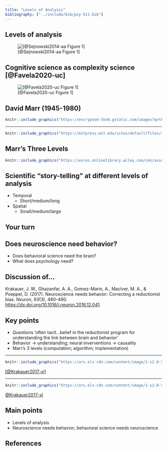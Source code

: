 ```yaml
---
title: "Levels of Analysis"
bibliography: ["../include/bib/psy-511.bib"]
---
```


## Levels of analysis

![[@Sejnowski2014-aa Figure 1]](https://media.springernature.com/lw685/springer-static/image/art%3A10.1038%2Fnn.3839/MediaObjects/41593_2014_Article_BFnn3839_Fig1_HTML.jpg?as=webp)


## Cognitive science as complexity science [@Favela2020-uc]

![[@Favela2020-uc Figure 1]](https://wires.onlinelibrary.wiley.com/cms/asset/8a77f337-943b-4df9-8da8-b7206093f08d/wcs1525-fig-0001-m.jpg)

## David Marr (1945-1980)

```r
knitr::include_graphics("https://encrypted-tbn0.gstatic.com/images?q=tbn:ANd9GcTZGutDYqHcIazwkXdQtGfedIVfGG-DcrtMAK_j93DQgrMI8lsiH7WGttQlgdh0-jO_u4w&usqp=CAU")
```

---

```r
knitr::include_graphics("https://mitpress.mit.edu/sites/default/files/styles/large_book_cover/http/mitp-content-server.mit.edu%3A18180/books/covers/cover/%3Fcollid%3Dbooks_covers_0%26isbn%3D9780262514620%26type%3D.jpg?itok=7HDFLFlL")
```

## Marr's Three Levels

```r
knitr::include_graphics("https://wires.onlinelibrary.wiley.com/cms/asset/baa7ce31-781c-496a-a687-4e9df7a8e371/wcs1525-fig-0003-m.jpg")
```

## Scientific "story-telling" at different levels of analysis

- Temporal
    - Short/medium/long
- Spatial
    - Small/medium/large
    
## Your turn

## Does neuroscience need behavior? 

- Does behavioral science need the brain?
- What does psychology need?

## Discussion of...

Krakauer, J. W., Ghazanfar, A. A., Gomez-Marin, A., MacIver, M. A., & Poeppel, D. (2017). Neuroscience needs behavior: Correcting a reductionist bias. *Neuron*, *93*(3), 480–490. <https://dx.doi.org/10.1016/j.neuron.2016.12.041>.

## Key points

- Questions 'often tacit...belief in the reductionist program for understanding the link between brain and behavior'
- Behavior -> understanding; neural inverventions -> causality
- Marr's 3 levels (computation; algorithm; implementation)

---

<div class="centered">
```r
knitr::include_graphics("https://ars.els-cdn.com/content/image/1-s2.0-S0896627316310406-gr3.jpg")
```

[[@Krakauer2017-xl]](http://dx.doi.org/10.1016/j.neuron.2016.12.041)
</div>

---

<div class="centered">
```r
knitr::include_graphics("https://ars.els-cdn.com/content/image/1-s2.0-S0896627316310406-gr4.jpg")
```

[@Krakauer2017-xl](http://dx.doi.org/10.1016/j.neuron.2016.12.041)
</div>

## Main points

- Levels of analysis
- Neuroscience needs behavior; behavioral science needs neuroscience

## References
